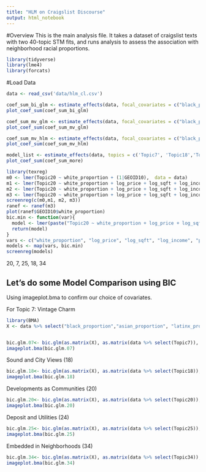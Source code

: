 ```yaml
---
title: "HLM on Craigslist Discourse"
output: html_notebook
---
```


#Overview
This is the main analysis file. It takes a dataset of craigslist texts with two 40-topic STM fits, and runs analysis to assess the association with neighborhood racial proportions.

```r
library(tidyverse)
library(lme4)
library(forcats)
```

#Load Data
```r
data <- read_csv('data/hlm_cl.csv')
``` 

```r
coef_sum_bi_glm <- estimate_effects(data, focal_covariates = c("black_proportion", "asian_proportion", "latinx_proportion"), model_type = 'glm', family = 'binomial')
plot_coef_sum(coef_sum_bi_glm)
```

```r
coef_sum_mv_glm <- estimate_effects(data, focal_covariates = c("black_proportion", "asian_proportion", "latinx_proportion"), other_covariates = c("log_price", "log_sqft"   ,          "log_income",        "pov_proportion" ,     "pop_thousands","share_oo" ,            "share_rental_over_20", "share_built_after_10", "share_commuters", "share_college"), model_type = 'glm')
plot_coef_sum(coef_sum_mv_glm)
```


```r
coef_sum_mv_hlm <- estimate_effects(data, focal_covariates = c("black_proportion", "asian_proportion", "latinx_proportion"), other_covariates = c("log_price", "log_sqft"   ,          "log_income",        "pov_proportion" ,     "pop_thousands","share_oo" ,            "share_rental_over_20", "share_built_after_10", "share_commuters", "share_college"), grouping_var = 'GEOID10', model_type = 'lmer')
plot_coef_sum(coef_sum_mv_hlm)

```


```r
model_list <- estimate_effects(data, topics = c('Topic7', 'Topic18','Topic20','Topic25','Topic34'), focal_covariates = c("white_proportion"), other_covariates = c("log_price", "log_sqft"   ,          "log_income",        "pov_proportion" ,     "pop_thousands","share_oo" ,            "share_rental_over_20", "share_built_after_10", "share_commuters", "share_college"), grouping_var = 'GEOID10', model_type = 'lmer', return_model = TRUE, control =  lmerControl('bobyqa'))
plot_coef_sum(coef_sum_more)
```

```r
library(texreg)
m0 <- lmer(Topic20 ~ white_proportion + (1|GEOID10),  data = data)
m1 <- lmer(Topic20 ~ white_proportion + log_price + log_sqft + log_income + pov_proportion + pop_thousands + share_oo + share_rental_over_20 + share_built_after_10 + share_commuters + share_college + (1|GEOID10),  data = data)
m2 <- lmer(Topic20 ~ white_proportion + log_price + log_sqft + log_income + pov_proportion + pop_thousands + share_oo + share_rental_over_20 + share_built_after_10 + share_commuters + share_college + (1 + white_proportion |GEOID10),  data = data)
m3 <- lmer(Topic20 ~ white_proportion + log_price + log_sqft + log_income + pov_proportion + pop_thousands + share_oo + share_rental_over_20 + share_built_after_10 + share_commuters + share_college + (1 + pop_thousands |GEOID10), lmerControl(optimizer = 'bobyqa'), REML = FALSE,  data = data)
screenreg(c(m0,m1, m2, m3))
ranef <- ranef(m3)
plot(ranef$GEOID10$white_proportion)
bic.min <- function(var){
  model <- lmer(paste("Topic20 ~ white_proportion + log_price + log_sqft + log_income + pov_proportion + pop_thousands + share_oo + share_rental_over_20 + share_built_after_10 + share_commuters + share_college + (1 +",var,"|GEOID10)"), lmerControl(optimizer = 'bobyqa'), REML = FALSE, data = data)
  return(model)
}
vars <- c("white_proportion", "log_price", "log_sqft", "log_income", "pov_proportion", "pop_thousands", "share_oo", "share_rental_over_20", "share_built_after_10", "share_commuters", "share_college")
models <- map(vars, bic.min)
screenreg(models)
```

20, 7, 25, 18, 34

## Let's do some Model Comparison using BIC


Using imageplot.bma to confirm our choice of covariates.
  
For Topic 7: Vintage Charm   
```r
library(BMA)
X <- data %>% select("black_proportion","asian_proportion", "latinx_proportion", "log_price", "log_sqft", "log_income", "pov_proportion", "pop_thousands", starts_with("share"), lat, lng)


bic.glm.07<- bic.glm(as.matrix(X), as.matrix(data %>% select(Topic7)), glm.family=gaussian)
imageplot.bma(bic.glm.07)
```
    
Sound and City Views (18)  
  
```r
bic.glm.18<- bic.glm(as.matrix(X), as.matrix(data %>% select(Topic18)), glm.family=gaussian)
imageplot.bma(bic.glm.18)
```
  
Developments as Communities (20)
  
```r
bic.glm.20<- bic.glm(as.matrix(X), as.matrix(data %>% select(Topic20)), glm.family=gaussian)
imageplot.bma(bic.glm.20)
```
  
Deposit and Utilities (24)  
  

```r
bic.glm.25<- bic.glm(as.matrix(X), as.matrix(data %>% select(Topic25)), glm.family=gaussian)
imageplot.bma(bic.glm.25)
```
  
Embedded in Neighborhoods (34)  
  
```r
bic.glm.34<- bic.glm(as.matrix(X), as.matrix(data %>% select(Topic34)), glm.family=gaussian)
imageplot.bma(bic.glm.34)
```
